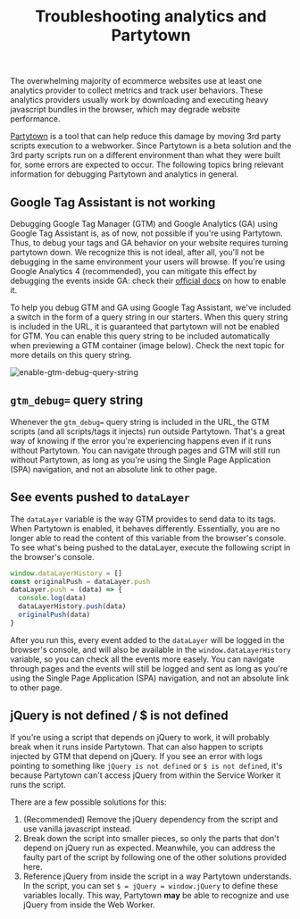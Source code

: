 <header>

# Troubleshooting analytics and Partytown

</header>

The overwhelming majority of ecommerce websites use at least one analytics provider to collect metrics and track user behaviors. These analytics providers usually work by downloading and executing heavy javascript bundles in the browser, which may degrade website performance.

[Partytown](https://partytown.builder.io/) is a tool that can help reduce this damage by moving 3rd party scripts execution to a webworker. Since Partytown is a beta solution and the 3rd party scripts run on a different environment than what they were built for, some errors are expected to occur. The following topics bring relevant information for debugging Partytown and analytics in general.

## Google Tag Assistant is not working

Debugging Google Tag Manager (GTM) and Google Analytics (GA) using Google Tag Assistant is, as of now, not possible if you're using Partytown. Thus, to debug your tags and GA behavior on your website requires turning partytown down. We recognize this is not ideal, after all, you'll not be debugging in the same environment your users will browse. If you're using Google Analytics 4 (recommended), you can mitigate this effect by debugging the events inside GA: check their [official docs](https://support.google.com/analytics/answer/7201382?hl=pt-BR#zippy=%2Cgerenciador-de-tags-do-google-sites) on how to enable it.

To help you debug GTM and GA using Google Tag Assistant, we've included a switch in the form of a query string in our starters. When this query string is included in the URL, it is guaranteed that partytown will not be enabled for GTM. You can enable this query string to be included automatically when previewing a GTM container (image below). Check the next topic for more details on this query string.

![enable-gtm-debug-query-string](https://vtexhelp.vtexassets.com/assets/docs/src/enable-gtm-debug-query-string___a500fcb42a88127e93fb8c5e44ce119c.png)

## `gtm_debug=` query string

Whenever the `gtm_debug=` query string is included in the URL, the GTM scripts (and all scripts/tags it injects) run outside Partytown. That's a great way of knowing if the error you're experiencing happens even if it runs without Partytown. You can navigate through pages and GTM will still run without Partytown, as long as you're using the Single Page Application (SPA) navigation, and not an absolute link to other page.

## See events pushed to `dataLayer`

The `dataLayer` variable is the way GTM provides to send data to its tags. When Partytown is enabled, it behaves differently. Essentially, you are no longer able to read the content of this variable from the browser's console. To see what's being pushed to the dataLayer, execute the following script in the browser's console.

```js
window.dataLayerHistory = []
const originalPush = dataLayer.push
dataLayer.push = (data) => {
  console.log(data)
  dataLayerHistory.push(data)
  originalPush(data)
}
```

After you run this, every event added to the `dataLayer` will be logged in the browser's console, and will also be available in the `window.dataLayerHistory` variable, so you can check all the events more easely. You can navigate through pages and the events will still be logged and sent as long as you're using the Single Page Application (SPA) navigation, and not an absolute link to other page.

## jQuery is not defined / $ is not defined

If you're using a script that depends on jQuery to work, it will probably break when it runs inside Partytown. That can also happen to scripts injected by GTM that depend on jQuery. If you see an error with logs pointing to something like `jQuery is not defined` or `$ is not defined`, it's because Partytown can't access jQuery from within the Service Worker it runs the script.

There are a few possible solutions for this:

1. (Recommended) Remove the jQuery dependency from the script and use vanilla javascript instead.
2. Break down the script into smaller pieces, so only the parts that don't depend on jQuery run as expected. Meanwhile, you can address the faulty part of the script by following one of the other solutions provided here.
3. Reference jQuery from inside the script in a way Partytown understands. In the script, you can set `$ = jQuery = window.jQuery` to define these variables locally. This way, Partytown **may** be able to recognize and use jQuery from inside the Web Worker.
